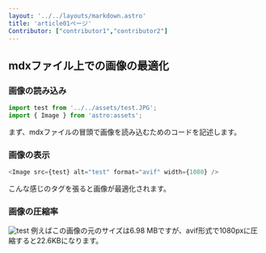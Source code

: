 ```yaml
---
layout: '../../layouts/markdown.astro'
title: 'article01ページ'
Contributor: ["contributor1","contributor2"]
---
```


## mdxファイル上での画像の最適化

### 画像の読み込み
```js
import test from '../../assets/test.JPG';
import { Image } from 'astro:assets';
```
まず、mdxファイルの冒頭で画像を読み込むためのコードを記述します。  

### 画像の表示
```js
<Image src={test} alt="test" format="avif" width={1080} />
```
こんな感じのタグを張ると画像が最適化されます。

### 画像の圧縮率
<Image src={test} alt="test" format="avif" width={1080} />
例えばこの画像の元のサイズは6.98 MBですが、avif形式で1080pxに圧縮すると22.6KBになります。